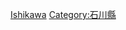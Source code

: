 {{Catnav|頁面分類|各種主題的頁面分類|按國家分類|各國地理|日本地理}}
{{Catnav|頁面分類|地理|各國地理|日本地理}}
{{日本行政區劃分類導航|地理}}
{{Commons category|Geography of Ishikawa prefecture}}

[[Category:日本各都道府縣地理|Ishikawa]]
[[Category:石川縣|Category:石川縣]]